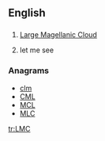==English==

==={{initialism-old|en}}===
{{head|en}}

# {{context|galaxy|lang=en}} [[w:Large Magellanic Cloud|Large Magellanic Cloud]]
# {{context|internet slang|lang=en}} let me see

===Anagrams===
* [[clm#English|clm]] 
* [[CML#English|CML]]
* [[MCL#English|MCL]]
* [[MLC#English|MLC]]

[[tr:LMC]]